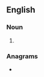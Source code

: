 ==English==

===Noun===
{{head|en|noun form}}

# {{plural of|en|tailbud}}

===Anagrams===
* {{anagrams|en|a=abdilstu|subtidal}}